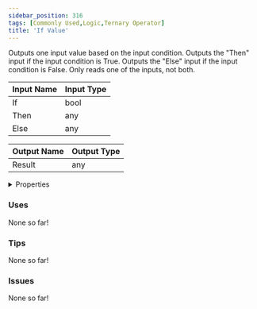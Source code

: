 ```yaml
---
sidebar_position: 316
tags: [Commonly Used,Logic,Ternary Operator]
title: 'If Value'
---
```


Outputs one input value based on the input condition. Outputs the "Then" input if the input condition is True. Outputs the "Else" input if the input condition is False. Only reads one of the inputs, not both.



<IChip uuid="a4f8a9a1-fd7b-4702-8345-93ae4d57f333"/>

| Input Name | Input Type |
|-----------|-----------|
| If | bool |
| Then | any |
| Else | any |

| Output Name | Output Type |
|-----------|-----------|
| Result | any |


<details>
  <summary>Properties</summary>
  <div>
    <div>
    <table>
      <thead>
        <tr>
          <th>Is beta required?</th>
          <th>No</th>
        </tr>
        <tr>
          <th>Is this chip a trolling risk?</th>
          <th>No</th>
        </tr>
        <tr>
          <th>Is this chip a role assignment risk?</th>
          <th>No</th>
        </tr>
        <tr>
          <th>Chip UUID</th>
          <th>a4f8a9a1-fd7b-4702-8345-93ae4d57f333</th>
        </tr>
        <tr>
          <th>Room availability</th>
          <th>Available everywhere</th>
        </tr>
      </thead>
    </table>
    </div>
  </div>
</details>

### Uses

None so far!

### Tips

None so far!

### Issues

None so far!